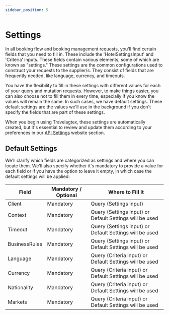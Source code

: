 ```yaml
---
sidebar_position: 5
---
```


# Settings

In all booking flow and booking management requests, you'll find certain fields that you need to fill in. These include the 'HotelSettingsInput' and 'Criteria' inputs. These fields contain various elements, some of which are known as "settings." These settings are the common configurations used to construct your requests to the supplier/s. They consist of fields that are frequently needed, like language, currency, and timeouts.

You have the flexibility to fill in these settings with different values for each of your query and mutation requests. However, to make things easier, you can also choose not to fill them in every time, especially if you know the values will remain the same. In such cases, we have default settings. These default settings are the values we'll use in the background if you don't specify the fields that are part of these settings.

When you begin using Travelagtex, these settings are automatically created, but it's essential to review and update them according to your preferences in our [API Settings](https://app.travelgatex.com/connections/settings) website section.

## Default Settings

We'll clarify which fields are categorized as settings and where you can locate them. We'll also specify whether it's mandatory to provide a value for each field or if you have the option to leave it empty, in which case the default settings will be applied:

| Field                  | Mandatory / Optional | Where to Fill It                                        |
|------------------------|----------------------|---------------------------------------------------------|
| Client                 | Mandatory            | Query (Settings input)                                  |
| Context                | Mandatory            | Query (Settings input) or Default Settings will be used |
| Timeout                | Mandatory            | Query (Settings input) or Default Settings will be used |
| BusinessRules          | Mandatory            | Query (Settings input) or Default Settings will be used |
| Language               | Mandatory            | Query (Criteria input) or Default Settings will be used |
| Currency               | Mandatory            | Query (Criteria input) or Default Settings will be used |
| Nationality            | Mandatory            | Query (Criteria input) or Default Settings will be used |
| Markets                | Mandatory            | Query (Criteria input) or Default Settings will be used |
